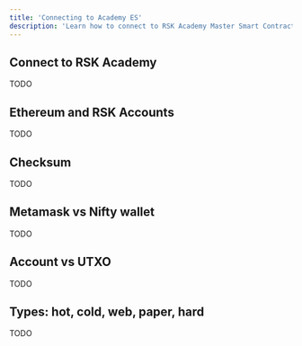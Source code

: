 ---
title: 'Connecting to Academy ES'
description: 'Learn how to connect to RSK Academy Master Smart Contract'
---

## Connect to RSK Academy

TODO

##  Ethereum and RSK Accounts

TODO

##  Checksum

TODO

##  Metamask vs Nifty wallet

TODO

##  Account vs UTXO

TODO

##  Types: hot, cold, web, paper, hard

TODO

